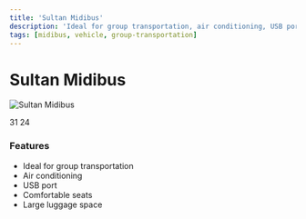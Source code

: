 ```yaml
---
title: 'Sultan Midibus'
description: 'Ideal for group transportation, air conditioning, USB port, comfortable seats, midibus with large luggage space.'
tags: [midibus, vehicle, group-transportation]
---
```


# Sultan Midibus

<img
  src="https://res.cloudinary.com/djzzikcey/image/upload/v1749822400/momtur_uploads/fb8i1lkwzjhommkutrl6.jpg"
  alt="Sultan Midibus"
/>

<CardGroup>
  <Card title="Passenger Capacity">
    31
  </Card>
  <Card title="Luggage Capacity">
    24
  </Card>
</CardGroup>

### Features

- Ideal for group transportation
- Air conditioning
- USB port
- Comfortable seats
- Large luggage space